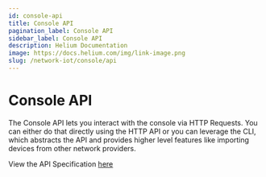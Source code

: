```yaml
---
id: console-api
title: Console API
pagination_label: Console API
sidebar_label: Console API
description: Helium Documentation
image: https://docs.helium.com/img/link-image.png
slug: /network-iot/console/api
---
```


# Console API


The Console API lets you interact with the console via HTTP Requests. You can either do that
directly using the HTTP API or you can leverage the CLI, which abstracts the API and provides higher
level features like importing devices from other network providers.

View the API Specification [here](/archive/api/console)
